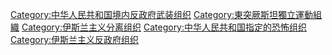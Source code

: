 [[Category:中华人民共和国境内反政府武装组织|Category:中华人民共和国境内反政府武装组织]]
[[Category:東突厥斯坦獨立運動組織|Category:東突厥斯坦獨立運動組織]]
[[Category:伊斯兰主义分离组织|Category:伊斯兰主义分离组织]]
[[Category:中华人民共和国指定的恐怖组织|Category:中华人民共和国指定的恐怖组织]]
[[Category:伊斯兰主义反政府组织|Category:伊斯兰主义反政府组织]]